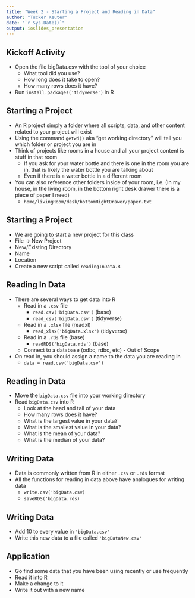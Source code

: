 ```yaml
---
title: "Week 2 - Starting a Project and Reading in Data"
author: "Tucker Keuter"
date: "`r Sys.Date()`"
output: ioslides_presentation
---
```


## Kickoff Activity
- Open the file bigData.csv with the tool of your choice
    - What tool did you use?
    - How long does it take to open?
    - How many rows does it have?
    
- Run `install.packages('tidyverse')` in R

## Starting a Project
- An R project simply a folder where all scripts, data, and other content related to your project will exist
- Using the command `getwd()` aka "get working directory" will tell you which folder or project you are in
- Think of projects like rooms in a house and all your project content is stuff in that room
    - If you ask for your water bottle and there is one in the room you are in, that is likely the water bottle you are talking about
    - Even if there is a water bottle in a different room
- You can also reference other folders inside of your room, i.e. (In my house, in the living room, in the bottom right desk drawer there is a piece of paper I need)
    - `home/livingRoom/desk/bottomRightDrawer/paper.txt`
    
## Starting a Project
- We are going to start a new project for this class
- File -> New Project
- New/Existing Directory
- Name
- Location
- Create a new script called `readingInData.R`

## Reading In Data
- There are several ways to get data into R
    - Read in a `.csv` file
        - `read.csv('bigData.csv')` (base)
        - `read_csv('bigData.csv')` (tidyverse)
    - Read in a `.xlsx` file (readxl)
        - `read_xlsx('bigData.xlsx')` (tidyverse)
    - Read in a `.rds` file (base)
        - `readRDS('bigData.rds')` (base)
    - Connect to a database (odbc, rdbc, etc) - Out of Scope

- On read in, you should assign a name to the data you are reading in
    - `data = read.csv('bigData.csv')`
    
## Reading in Data
- Move the `bigData.csv` file into your working directory
- Read `bigData.csv` into R
    - Look at the head and tail of your data
    - How many rows does it have?
    - What is the largest value in your data?
    - What is the smallest value in your data?
    - What is the mean of your data?
    - What is the median of your data?
    
## Writing Data
- Data is commonly written from R in either `.csv` or `.rds` format
- All the functions for reading in data above have analogues for writing data
    - `write.csv('bigData.csv)`
    - `saveRDS('bigData.rds)`
    
## Writing Data
- Add 10 to every value in `'bigData.csv'`
- Write this new data to a file called `'bigDataNew.csv'`


## Application
- Go find some data that you have been using recently or use frequently
- Read it into R
- Make a change to it
- Write it out with a new name







